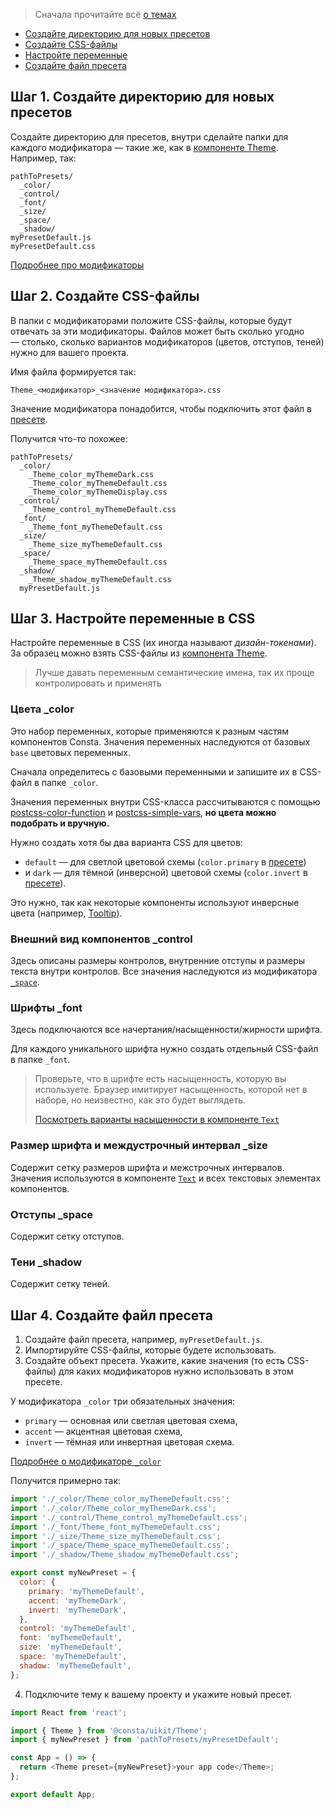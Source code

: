 
> Сначала прочитайте всё [о темах](##LIBS.STAND/stand:uikit-theme-themeabout-stable)

<MdxMenu>

- [Создайте директорию для новых пресетов](#шаг-1--создайте-директорию-для-новых-пресетов)
- [Создайте CSS-файлы](#шаг-2--создайте-css-файлы)
- [Настройте переменные](#шаг-3--настройте-переменные-в-css)
- [Создайте файл пресета](#шаг-4--создайте-файл-пресета)

</MdxMenu>

## Шаг 1. Создайте директорию для новых пресетов

Создайте директорию для пресетов, внутри сделайте папки для каждого модификатора — такие же, как в [компоненте Theme](https://github.com/consta-design-system/uikit/tree/master/src/components/Theme). Например, так:

```
pathToPresets/
  _color/
  _control/
  _font/
  _size/
  _space/
  _shadow/
myPresetDefault.js
myPresetDefault.css
```

[Подробнее про модификаторы](##LIBS.STAND.TAB/tab:dev/stand:uikit-components-theme-stable/hash:модификаторы)

## Шаг 2. Создайте CSS-файлы

В папки с модификаторами положите CSS-файлы, которые будут отвечать за эти модификаторы. Файлов может быть сколько угодно — столько, сколько вариантов модификаторов (цветов, отступов, теней) нужно для вашего проекта.

Имя файла формируется так:

`Theme_<модификатор>_<значение модификатора>.css`

Значение модификатора понадобится, чтобы подключить этот файл в [пресете](#шаг-4--создайте-файл-пресета).

Получится что-то похожее:

```
pathToPresets/
  _color/
    _Theme_color_myThemeDark.css
    _Theme_color_myThemeDefault.css
    _Theme_color_myThemeDisplay.css
  _control/
    _Theme_control_myThemeDefault.css
  _font/
    _Theme_font_myThemeDefault.css
  _size/
    _Theme_size_myThemeDefault.css
  _space/
    _Theme_space_myThemeDefault.css
  _shadow/
    _Theme_shadow_myThemeDefault.css
  myPresetDefault.js
```

## Шаг 3. Настройте переменные в CSS

Настройте переменные в CSS (их иногда называют _дизайн-токенами_). За образец можно взять CSS-файлы из [компонента Theme](https://github.com/consta-design-system/uikit/tree/master/src/components/Theme).

> Лучше давать переменным семантические имена, так их проще контролировать и применять

### Цвета \_color

Это набор переменных, которые применяются к разным частям компонентов Consta. Значения переменных наследуются от базовых `base` цветовых переменных.

Сначала определитесь с базовыми переменными и запишите их в CSS-файл в папке `_color`.

Значения переменных внутри CSS-класса рассчитываются с помощью [postcss-color-function](https://github.com/postcss/postcss-color-function)
и [postcss-simple-vars](https://github.com/postcss/postcss-simple-vars), **но цвета можно подобрать и вручную.**

Нужно создать хотя бы два варианта CSS для цветов:

- `default` — для светлой цветовой схемы (`color.primary` в [пресете](#шаг-4--создайте-файл-пресета))
- и `dark` — для тёмной (инверсной) цветовой схемы (`color.invert` в [пресете](#шаг-4--создайте-файл-пресета)).

Это нужно, так как некоторые компоненты используют инверсные цвета (например, [Tooltip](##LIBS.STAND/stand:uikit-components-tooltip-stable)).

### Внешний вид компонентов \_control

Здесь описаны размеры контролов, внутренние отступы и размеры текста внутри контролов.
Все значения наследуются из модификатора [`_space`](#отступы-space).

### Шрифты \_font

Здесь подключаются все начертания/насыщенности/жирности шрифта.

Для каждого уникального шрифта нужно создать отдельный CSS-файл в папке `_font`.

> Проверьте, что в шрифте есть насыщенность, которую вы используете.
> Браузер имитирует насыщенность, которой нет в наборе, но неизвестно, как это будет выглядеть.
>
> [Посмотреть варианты насыщенности в компоненте `Text`](##LIBS.STAND.TAB/tab:dev/stand:uikit-components-text-stable/hash:насыщенность)

### Размер шрифта и междустрочный интервал \_size

Содержит сетку размеров шрифта и межстрочных интервалов. Значения используются в компоненте [`Text`](##LIBS.STAND.TAB/tab:dev/stand:uikit-components-text-stable) и всех текстовых
элементах компонентов.

### Отступы \_space

Содержит сетку отступов.

### Тени \_shadow

Содержит сетку теней.

## Шаг 4. Создайте файл пресета

1. Создайте файл пресета, например, `myPresetDefault.js`.
2. Импортируйте CSS-файлы, которые будете использовать.
3. Создайте объект пресета. Укажите, какие значения (то есть CSS-файлы) для каких модификаторов нужно использовать в этом пресете.

У модификатора `_color` три обязательных значения:

- `primary` — основная или светлая цветовая схема,
- `accent` — акцентная цветовая схема,
- `invert` — тёмная или инвертная цветовая схема.

[Подробнее о модификаторе `_color`](#цвета-_color)

Получится примерно так:

```js
import './_color/Theme_color_myThemeDefault.css';
import './_color/Theme_color_myThemeDark.css';
import './_control/Theme_control_myThemeDefault.css';
import './_font/Theme_font_myThemeDefault.css';
import './_size/Theme_size_myThemeDefault.css';
import './_space/Theme_space_myThemeDefault.css';
import './_shadow/Theme_shadow_myThemeDefault.css';

export const myNewPreset = {
  color: {
    primary: 'myThemeDefault',
    accent: 'myThemeDark',
    invert: 'myThemeDark',
  },
  control: 'myThemeDefault',
  font: 'myThemeDefault',
  size: 'myThemeDefault',
  space: 'myThemeDefault',
  shadow: 'myThemeDefault',
};
```

4. Подключите тему к вашему проекту и укажите новый пресет.

```ts
import React from 'react';

import { Theme } from '@consta/uikit/Theme';
import { myNewPreset } from 'pathToPresets/myPresetDefault';

const App = () => {
  return <Theme preset={myNewPreset}>your app code</Theme>;
};

export default App;
```
